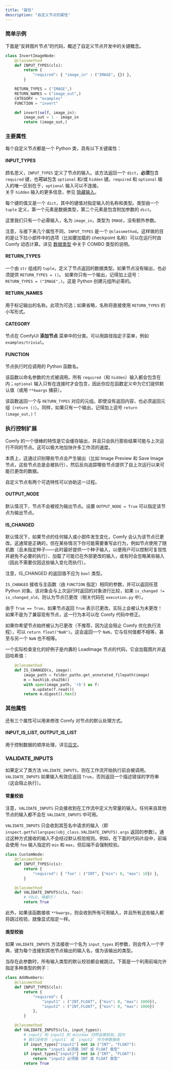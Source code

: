 ```yaml
---
title: "属性"
description: "自定义节点的属性"
---
```


### 简单示例

下面是“反转图片节点”的代码，概述了自定义节点开发中的关键概念。

```python
class InvertImageNode:
    @classmethod
    def INPUT_TYPES(cls):
        return {
            "required": { "image_in" : ("IMAGE", {}) },
        }

    RETURN_TYPES = ("IMAGE",)
    RETURN_NAMES = ("image_out",)
    CATEGORY = "examples"
    FUNCTION = "invert"

    def invert(self, image_in):
        image_out = 1 - image_in
        return (image_out,)
```

### 主要属性

每个自定义节点都是一个 Python 类，具有以下关键属性：

#### INPUT_TYPES

顾名思义，`INPUT_TYPES` 定义了节点的输入。该方法返回一个 `dict`，**必须**包含 `required` 键，也**可以**包含 `optional` 和/或 `hidden` 键。`required` 和 `optional` 输入的唯一区别在于，`optional` 输入可以不连接。  
关于 `hidden` 输入的更多信息，参见 [隐藏输入](./more_on_inputs#hidden-inputs)。

每个键的值又是一个 `dict`，其中的键值对指定输入的名称和类型。类型由一个 `tuple` 定义，第一个元素是数据类型，第二个元素是包含附加参数的 `dict`。

这里我们只有一个必需输入，名为 `image_in`，类型为 `IMAGE`，没有额外参数。

注意，与接下来几个属性不同，`INPUT_TYPES` 是一个 `@classmethod`。这样做的目的是让下拉小部件中的选项（比如要加载的 checkpoint 名称）可以在运行时由 Comfy 动态计算。详见 [数据类型](./datatypes#combo) 中关于 COMBO 类型的说明。

#### RETURN_TYPES

一个由 `str` 组成的 `tuple`，定义了节点返回的数据类型。如果节点没有输出，也必须提供 `RETURN_TYPES = ()`。
<Warning>如果你只有一个输出，记得加上逗号：`RETURN_TYPES = ("IMAGE",)`。这是 Python 创建元组所必需的。</Warning>

#### RETURN_NAMES

用于标记输出的名称。此项为可选；如果省略，名称将直接使用 `RETURN_TYPES` 的小写形式。

#### CATEGORY

节点在 ComfyUI **添加节点** 菜单中的分类。可以用路径指定子菜单，例如 `examples/trivial`。

#### FUNCTION

节点执行时应调用的 Python 函数名。

该函数以命名参数的方式被调用。所有 `required`（和 `hidden`）输入都会包含在内；`optional` 输入只有在连接时才会包含，因此你应在函数定义中为它们提供默认值（或用 `**kwargs` 捕获）。

该函数返回一个与 `RETURN_TYPES` 对应的元组。即使没有返回内容，也必须返回元组（`return ()`）。同样，如果只有一个输出，记得加上逗号 `return (image_out,)`！

### 执行控制扩展

Comfy 的一个很棒的特性是它会缓存输出，并且只会执行那些结果可能与上次运行不同的节点。这可以极大地加快许多工作流的速度。

本质上，这通过识别哪些节点会产生输出（比如 Image Preview 和 Save Image 节点，这些节点总是会被执行），然后反向追踪哪些节点提供了自上次运行以来可能已更改的数据。

自定义节点有两个可选特性可以协助这一过程。

#### OUTPUT_NODE

默认情况下，节点不会被视为输出节点。设置 `OUTPUT_NODE = True` 可以指定该节点为输出节点。

#### IS_CHANGED

默认情况下，如果节点的任何输入或小部件发生变化，Comfy 会认为该节点已更改。这通常是正确的，但在某些情况下你可能需要重写此行为，例如节点使用了随机数（且未指定种子——此时最好提供一个种子输入，以便用户可以控制可复现性并避免不必要的执行）、加载了可能已在外部更改的输入，或有时会忽略某些输入（因此不需要仅因这些输入变化而执行）。

<Warning>注意，IS_CHANGED 的返回值不应为 `bool` 类型。</Warning>

`IS_CHANGED` 接收与主函数（由 `FUNCTION` 指定）相同的参数，并可以返回任意 Python 对象。该对象会与上次运行时返回的对象进行比较，如果 `is_changed != is_changed_old`，则认为节点已更改（相关代码在 `execution.py` 中）。

由于 `True == True`，如果节点返回 `True` 表示已更改，实际上会被认为未更改！如果不是为了兼容现有节点，这一行为本可以在 Comfy 代码中修正。

如果你希望节点始终被认为已更改（不推荐，因为这会阻止 Comfy 优化执行流程），可以 `return float("NaN")`。这会返回一个 `NaN`，它与任何值都不相等，甚至与另一个 `NaN` 也不相等。

一个实际检查变化的好例子是内置的 LoadImage 节点的代码，它会加载图片并返回哈希值：
```python
    @classmethod
    def IS_CHANGED(s, image):
        image_path = folder_paths.get_annotated_filepath(image)
        m = hashlib.sha256()
        with open(image_path, 'rb') as f:
            m.update(f.read())
        return m.digest().hex()
```

### 其他属性

还有三个属性可以用来修改 Comfy 对节点的默认处理方式。

#### INPUT_IS_LIST, OUTPUT_IS_LIST

用于控制数据的顺序处理，详见[后文](./lists.mdx)。

### VALIDATE_INPUTS

如果定义了类方法 `VALIDATE_INPUTS`，则在工作流开始执行前会被调用。  
`VALIDATE_INPUTS` 如果输入有效应返回 `True`，否则返回一个描述错误的字符串（这会阻止执行）。

#### 常量校验
<Warning>注意，`VALIDATE_INPUTS` 只会接收到在工作流中定义为常量的输入。任何来自其他节点的输入都不会在 `VALIDATE_INPUTS` 中可用。</Warning>

`VALIDATE_INPUTS` 只会收到其签名中请求的输入（即 `inspect.getfullargspec(obj_class.VALIDATE_INPUTS).args` 返回的参数）。通过这种方式接收的输入不会经过默认校验规则。例如，在下面的代码片段中，前端会使用 `foo` 输入指定的 `min` 和 `max`，但后端不会强制校验。

```python
class CustomNode:
    @classmethod
    def INPUT_TYPES(cls):
        return {
            "required": { "foo" : ("INT", {"min": 0, "max": 10}) },
        }

    @classmethod
    def VALIDATE_INPUTS(cls, foo):
        # YOLO，啥都行！
        return True
```

此外，如果该函数接收 `**kwargs`，则会收到所有可用输入，并且所有这些输入都将跳过校验，就像显式指定一样。

#### 类型校验

如果 `VALIDATE_INPUTS` 方法接收一个名为 `input_types` 的参数，则会传入一个字典，键为每个连接到其他节点输出的输入名，值为该输出的类型。

当存在此参数时，所有输入类型的默认校验都会被跳过。下面是一个利用前端允许指定多种类型的例子：

```python
class AddNumbers:
    @classmethod
    def INPUT_TYPES(cls):
        return {
            "required": {
                "input1" : ("INT,FLOAT", {"min": 0, "max": 1000}),
                "input2" : ("INT,FLOAT", {"min": 0, "max": 1000})
            },
        }

    @classmethod
    def VALIDATE_INPUTS(cls, input_types):
        # input1 和 input2 的 min/max 仍然会被校验，因为
        # 我们没有将 `input1` 或 `input2` 作为参数接收
        if input_types["input1"] not in ("INT", "FLOAT"):
            return "input1 必须是 INT 或 FLOAT 类型"
        if input_types["input2"] not in ("INT", "FLOAT"):
            return "input2 必须是 INT 或 FLOAT 类型"
        return True
```
